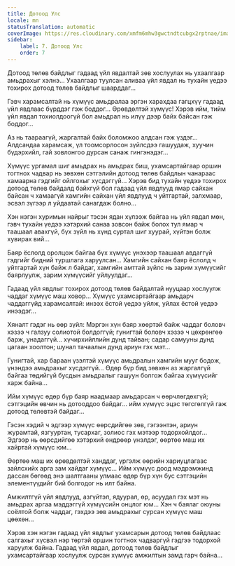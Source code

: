 ```yaml
---
title: Дотоод Улс
locale: mn
statusTranslation: automatic
coverImage: https://res.cloudinary.com/xmfm6mhw3gwctndtcubgx2rptnae/image/upload/v1740468922/small_cover_tratado_de_psicologia_revolucionaria_a4c0dca4e0.webp
sidebar:
    label: 7. Дотоод Улс
    order: 7
---
```

Дотоод төлөв байдлыг гадаад үйл явдалтай зөв хослуулах нь ухаалгаар амьдрахыг хэлнэ... Ухаалгаар туулсан аливаа үйл явдал нь тухайн үедээ тохирох дотоод төлөв байдлыг шаарддаг...

Гэвч харамсалтай нь хүмүүс амьдралаа эргэн харахдаа гагцхүү гадаад үйл явдлаас бүрддэг гэж боддог... Өрөвдөлтэй хүмүүс! Хэрэв ийм, тийм үйл явдал тохиолдоогүй бол амьдрал нь илүү дээр байх байсан гэж боддог...

Аз нь таараагүй, жаргалтай байх боломжоо алдсан гэж үздэг... Алдсандаа харамсаж, үл тоомсорлосон зүйлсдээ гашуудаж, хуучин бүдэрхийл, гай зовлонгоо дурсан санаж гингэнэдэг...

Хүмүүс ургамал шиг амьдрах нь амьдрах биш, ухамсартайгаар оршин тогтнох чадвар нь зөвхөн сэтгэлийн дотоод төлөв байдлын чанараас хамаарна гэдгийг ойлгохыг хүсдэггүй... Хэрэв бид тухайн үедээ тохирох дотоод төлөв байдалд байхгүй бол гадаад үйл явдлууд ямар сайхан байсан ч хамаагүй хамгийн сайхан үйл явдлууд ч уйтгартай, залхмаар, эсвэл зүгээр л уйдаатай санагдаж болно...

Хэн нэгэн хуримын найрыг тэсэн ядан хүлээж байгаа нь үйл явдал мөн, гэвч тухайн үедээ хэтэрхий санаа зовсон байж болох тул ямар ч таашаал авахгүй, бүх зүйл нь хүнд суртал шиг хуурай, хүйтэн болж хувирах вий...

Баяр ёслолд оролцож байгаа бүх хүмүүс үнэхээр таашаал авдаггүй гэдгийг бидний туршлага харуулсан... Хамгийн сайхан баяр ёслолд ч уйтгартай хүн байж л байдаг, хамгийн амттай зүйлс нь зарим хүмүүсийг баярлуулж, зарим хүмүүсийг уйлуулдаг...

Гадаад үйл явдлыг тохирох дотоод төлөв байдалтай нууцаар хослуулж чаддаг хүмүүс маш ховор... Хүмүүс ухамсартайгаар амьдарч чаддаггүйд харамсалтай: инээх ёстой үедээ уйлж, уйлах ёстой үедээ инээдэг...

Хяналт гэдэг нь өөр зүйл: Мэргэн хүн баяр хөөртэй байж чаддаг боловч хэзээ ч галзуу солиотой болдоггүй; гунигтай боловч хэзээ ч цөхрөнгөө барж, унадаггүй... хүчирхийллийн дунд тайван; садар самууны дунд цагаан хоолтон; шунал тачаалын дунд ариун гэх мэт...

Гунигтай, хар бараан үзэлтэй хүмүүс амьдралын хамгийн мууг бодож, үнэндээ амьдрахыг хүсдэггүй... Өдөр бүр бид зөвхөн аз жаргалгүй байгаа төдийгүй бусдын амьдралыг гашуун болгож байгаа хүмүүсийг харж байна...

Ийм хүмүүс өдөр бүр баяр наадмаар амьдарсан ч өөрчлөгдөхгүй; сэтгэцийн өвчин нь дотооддоо байдаг... ийм хүмүүс эцэс төгсгөлгүй гаж дотоод төлөвтэй байдаг...

Гэсэн хэдий ч эдгээр хүмүүс өөрсдийгөө зөв, гэгээнтэн, ариун журамтай, язгууртан, тусархаг, золиос гэх мэтээр тодорхойлдог... Эдгээр нь өөрсдийгөө хэтэрхий өндрөөр үнэлдэг, өөртөө маш их хайртай хүмүүс юм...

Өөртөө маш их өрөвдөлтэй ханддаг, үргэлж өөрийн хариуцлагаас зайлсхийх арга зам хайдаг хүмүүс... Ийм хүмүүс доод мэдрэмжинд дассан бөгөөд энэ шалтгааны улмаас өдөр бүр хүн бус сэтгэцийн элементүүдийг бий болгодог нь илт байна.

Амжилтгүй үйл явдлууд, азгүйтэл, ядуурал, өр, асуудал гэх мэт нь амьдрах аргаа мэддэггүй хүмүүсийн онцлог юм... Хэн ч баялаг оюуны соёлтой болж чаддаг, гэхдээ зөв амьдрахыг сурсан хүмүүс маш цөөхөн...

Хэрэв хэн нэгэн гадаад үйл явдлыг ухамсарын дотоод төлөв байдлаас салгахыг хүсвэл нэр төртэй оршин тогтнох чадваргүй гэдгээ тодорхой харуулж байна. Гадаад үйл явдал, дотоод төлөв байдлыг ухамсартайгаар хослуулж сурсан хүмүүс амжилтын замд гарч байна...

